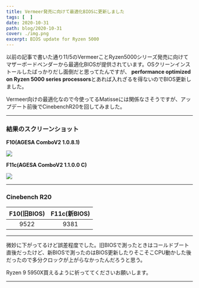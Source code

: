 ```yaml
---
title: Vermeer発売に向けて最適化BIOSに更新しました
tags: [  ]
date: 2020-10-31
path: blog/2020-10-31
cover: ./img.png
excerpt: BIOS update for Ryzen 5000
---
```


<Link to="/blog/2020-10-27">以前の記事</Link>で書いた通り11/5のVermeerことRyzen5000シリーズ発売に向けてマザーボードベンダーから最適化BIOSが提供されています。OSクリーンインストールしたばっかりだし面倒だと思ってたんですが、 <strong>performance optimized on Ryzen 5000 series processors</strong>とあれば入れざるを得ないのでBIOS更新しました。

Vermeer向けの最適化なので今使ってるMatisseには関係なさそうですが、アップデート前後でCinebenchR20を回してみました。

---
### 結果のスクリーンショット

**F10(AGESA ComboV2 1.0.8.1)**

![](./img1.jpg)

**F11c(AGESA ComboV2 1.1.0.0 C)**

![](./img2.jpg)

---

### Cinebench R20

|F10(旧BIOS)|F11c(新BIOS)|
|:---:|:---:|
|9522|9381|

---

微妙に下がってるけど誤差程度でした。旧BIOSで測ったときはコールドブート直後だったけど、新BIOSで測ったのはBIOS更新したりそこそこCPU動かした後だったので多分クロックが上がらなかったんだろうと思う。

Ryzen 9 5950X買えるように祈っててくださいお願いします。

---